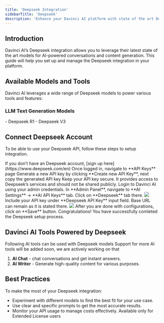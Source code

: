```yaml
---
title: 'Deepseek Integration'
sidebarTitle: 'Deepseek'
description: 'Enhance your Davinci AI platform with state of the art Deepseek models. This guide explains how to set up and configure Deepseek integration for your platform.'
---
```


## Introduction

Davinci AI’s Deepseek integration allows you to leverage their latest state of the art models for AI-powered conversations and content generation. This guide will help you set up and manage the Deepseek integration in your platform.
## Available Models and Tools

Davinci AI leverages a wide range of Deepseek models to power various tools and features:

### LLM Text Generation Models
<Card title="Included Deepseek Text Models" >
- Deepseek R1
- Deepseek V3
</Card>

## Connect Deepseek Account
To be able to use your Deepseek API, follow these steps to setup integration.

<Steps>
  <Step title="Step 1">
    If you don’t have an Deepseek account, [sign up here](https://www.deepseek.com/en)
  </Step>
  <Step title="Step 2">
    Once logged in, navigate to **API Keys** page
  </Step>
  <Step title="Step 3">
    Generate a new API key by clicking **Create new API Key**, next copy the generated API key
    <Note>Keep your API key secure. It provides access to Deepseek’s services and should not be shared publicly.</Note>
  </Step>
  <Step title="Step 4">
    Login to Davinci AI using your admin credentials. 
  </Step>
  <Step title="Step 5">
    In **Admin Panel**, navigate to **AI Settings** -> **AI API Keys** tab. 
  </Step>
  <Step title="Step 6">
    Click on **Deepseek** tab there. 
    <img src="/images/ai/deepseek/deepseek-1.png" />
  </Step>
  <Step title="Step 7">
    Include your API key under **Deepseek API Key** input field. Base URL can remain as it is stated there.  
    <img src="/images/ai/deepseek/deepseek-2.png" />
  </Step>
  <Step title="Step 8">
    After you are done with configurations, click on **Save** button. 
  </Step>
</Steps>

<Check>
Congratulations! You have successfully comleted the Deepseek setup process.
</Check>

## Davinci AI Tools Powered by Deepseek

Following AI tools can be used with Deepseek models
<Note>Support for more AI tools will be added soon, we are actively working on that</Note>

1. **AI Chat** - chat conversations and get instant answers.
2. **AI Writer** - Generate high-quality content for various purposes.

## Best Practices

To make the most of your Deepseek integration:

- Experiment with different models to find the best fit for your use case.
- Use clear and specific prompts to get the most accurate results.
- Monitor your API usage to manage costs effectively.
  <Warning>Available only for Extended License users</Warning>




